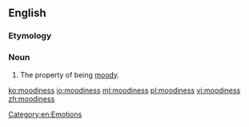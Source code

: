 ==English==
===Etymology===
{{suffix|moody|ness}}

===Noun===
{{en-noun|-|es}}

#The property of being [[moody]].

[[Category:en:Emotions]]

[[ko:moodiness]]
[[io:moodiness]]
[[ml:moodiness]]
[[pl:moodiness]]
[[vi:moodiness]]
[[zh:moodiness]]